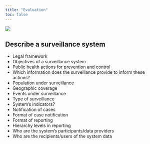 ```yaml
---
title: "Evaluation"
toc: false
---
```


![](../img/overview_choice.jpg)

## Describe a surveillance system
- Legal framework 
- Objectives of a surveillance system
- Public health actions for prevention and control
- Which information does the surveillance provide to inform these actions?
- Population under surveillance	
- Geographic coverage	
- Events under surveillance 
-	Type of surveillance	
- System’s indicators? 
- Notification of cases		
- Format of case notification	
- Format of reporting	
- Hierarchy levels in reporting	
- Who are the system’s participants/data providers
-	Who are the recipients/users of the system data 
